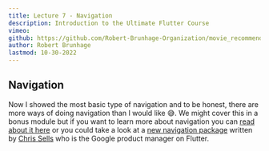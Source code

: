 ```yaml
---
title: Lecture 7 - Navigation
description: Introduction to the Ultimate Flutter Course
vimeo:
github: https://github.com/Robert-Brunhage-Organization/movie_recommendation_app_course/commit/454914801e9b6758249a6e36e8a6bf8f52d93a16
author: Robert Brunhage
lastmod: 10-30-2022
---
```


## Navigation

Now I showed the most basic type of navigation and to be honest, there are more
ways of doing navigation than I would like 😅. We might cover this in a bonus
module but if you want to learn more about navigation you can
[read about it here](https://flutter.dev/docs/development/ui/navigation) or you
could take a look at a
[new navigation package](https://pub.dev/packages/go_router) written by
[Chris Sells](https://twitter.com/csells) who is the Google product manager on
Flutter.
